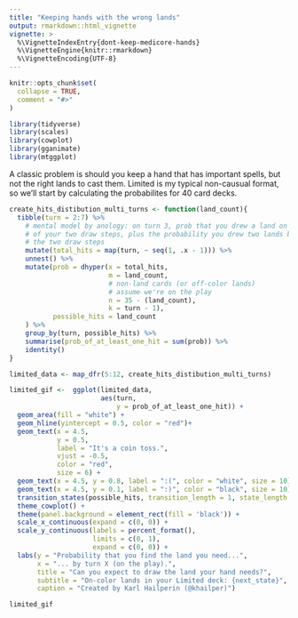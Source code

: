 ```yaml
---
title: "Keeping hands with the wrong lands"
output: rmarkdown::html_vignette
vignette: >
  %\VignetteIndexEntry{dont-keep-medicore-hands}
  %\VignetteEngine{knitr::rmarkdown}
  %\VignetteEncoding{UTF-8}
---
```


```r
knitr::opts_chunk$set(
  collapse = TRUE,
  comment = "#>"
)
```

```r
library(tidyverse)
library(scales)
library(cowplot)
library(gganimate)
library(mtggplot)
```

A classic problem is should you keep a hand that has important spells, but not
the right lands to cast them. Limited is my typical non-causual format, so 
we'll start by calculating the probabilites for 40 card decks.

```r
create_hits_distibution_multi_turns <- function(land_count){
  tibble(turn = 2:7) %>% 
    # mental model by anology: on turn 3, prob that you drew a land on either 
    # of your two draw steps, plus the probability you drew two lands between
    # the two draw steps
    mutate(total_hits = map(turn, ~ seq(1, .x - 1))) %>%
    unnest() %>%
    mutate(prob = dhyper(x = total_hits,
                         m = land_count,
                         # non-land cards (or off-color lands)
                         # assume we're on the play
                         n = 35 - (land_count),
                         k = turn - 1),
           possible_hits = land_count
    ) %>%
    group_by(turn, possible_hits) %>%
    summarise(prob_of_at_least_one_hit = sum(prob)) %>%
    identity()
}

```

```r
limited_data <- map_dfr(5:12, create_hits_distibution_multi_turns)
```

```r
limited_gif <-  ggplot(limited_data, 
                       aes(turn,  
                           y = prob_of_at_least_one_hit)) + 
  geom_area(fill = "white") +
  geom_hline(yintercept = 0.5, color = "red")+ 
  geom_text(x = 4.5, 
            y = 0.5, 
            label = "It's a coin toss.", 
            vjust = -0.5,
            color = "red",
            size = 6) +
  geom_text(x = 4.5, y = 0.8, label = ":(", color = "white", size = 10) + 
  geom_text(x = 4.5, y = 0.1, label = ":)", color = "black", size = 10) + 
  transition_states(possible_hits, transition_length = 1, state_length = 2) +
  theme_cowplot() +
  theme(panel.background = element_rect(fill = 'black')) +
  scale_x_continuous(expand = c(0, 0)) +
  scale_y_continuous(labels = percent_format(), 
                     limits = c(0, 1),
                     expand = c(0, 0)) +
  labs(y = "Probability that you find the land you need...", 
       x = "... by turn X (on the play).",
       title = "Can you expect to draw the land your hand needs?",
       subtitle = "On-color lands in your Limited deck: {next_state}",
       caption = "Created by Karl Hailperin (@khailper)")

limited_gif
```

